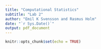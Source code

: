 ```yaml
---
title: "Computational Statistics"
subtitle: "Lab 2"
author: "Emil K Svensson and Rasmus Holm"
date: "`r Sys.Date()`"
output: pdf_document
---
```


```r
knitr::opts_chunk$set(echo = TRUE)
```
